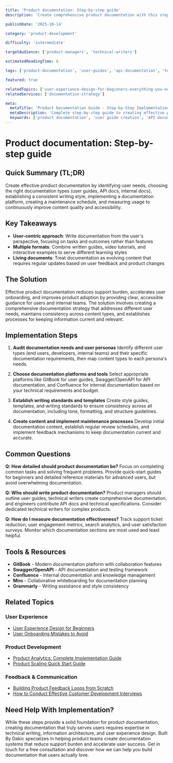 ```yaml
---
title: 'Product documentation: Step-by-step guide'
description: 'Create comprehensive product documentation with this step-by-step guide covering user guides, API docs, and internal documentation systems.'

publishDate: '2025-10-14'

category: 'product-development'

difficulty: 'intermediate'

targetAudience: ['product-managers', 'technical-writers']

estimatedReadingTime: 8

tags: ['product-documentation', 'user-guides', 'api-documentation', 'technical-writing']

featured: true

relatedTopics: ['user-experience-design-for-beginners-everything-you-need', 'product-analytics-complete-implementation-guide', 'product-scaling-quick-start-guide', 'user-onboarding-mistakes-to-avoid-and-how-to-fix-them', 'building-product-feedback-loops-from-scratch']
relatedServices: ['documentation-strategy']

meta:
  metaTitle: 'Product Documentation Guide - Step-by-Step Implementation'
  metaDescription: 'Complete step-by-step guide to creating effective product documentation including user guides, API docs, and internal documentation systems.'
  keywords: ['product documentation', 'user guide creation', 'API documentation', 'technical writing guide']
---
```


# Product documentation: Step-by-step guide

## Quick Summary (TL;DR)

Create effective product documentation by identifying user needs, choosing the right documentation types (user guides, API docs, internal docs), establishing a consistent writing style, implementing a documentation platform, creating a maintenance schedule, and measuring usage to continuously improve content quality and accessibility.

## Key Takeaways

- **User-centric approach**: Write documentation from the user's perspective, focusing on tasks and outcomes rather than features
- **Multiple formats**: Combine written guides, video tutorials, and interactive examples to serve different learning styles
- **Living documents**: Treat documentation as evolving content that requires regular updates based on user feedback and product changes

## The Solution

Effective product documentation reduces support burden, accelerates user onboarding, and improves product adoption by providing clear, accessible guidance for users and internal teams. The solution involves creating a comprehensive documentation strategy that addresses different user needs, maintains consistency across content types, and establishes processes for keeping information current and relevant.

## Implementation Steps

1. **Audit documentation needs and user personas**
   Identify different user types (end users, developers, internal teams) and their specific documentation requirements, then map content types to each persona's needs.

2. **Choose documentation platforms and tools**
   Select appropriate platforms like GitBook for user guides, Swagger/OpenAPI for API documentation, and Confluence for internal documentation based on your technical requirements and budget.

3. **Establish writing standards and templates**
   Create style guides, templates, and writing standards to ensure consistency across all documentation, including tone, formatting, and structure guidelines.

4. **Create content and implement maintenance processes**
   Develop initial documentation content, establish regular review schedules, and implement feedback mechanisms to keep documentation current and accurate.

## Common Questions

**Q: How detailed should product documentation be?**
Focus on completing common tasks and solving frequent problems. Provide quick-start guides for beginners and detailed reference materials for advanced users, but avoid overwhelming documentation.

**Q: Who should write product documentation?**
Product managers should outline user guides, technical writers create comprehensive documentation, and engineers contribute API docs and technical specifications. Consider dedicated technical writers for complex products.

**Q: How do I measure documentation effectiveness?**
Track support ticket reduction, user engagement metrics, search analytics, and user satisfaction surveys. Monitor which documentation sections are most used and least helpful.

## Tools & Resources

- **GitBook** - Modern documentation platform with collaboration features
- **Swagger/OpenAPI** - API documentation and testing framework
- **Confluence** - Internal documentation and knowledge management
- **Miro** - Collaborative whiteboarding for documentation planning
- **Grammarly** - Writing assistance and style consistency

## Related Topics

### User Experience
- [User Experience Design for Beginners]({{/topics/user-experience-design-for-beginners-everything-you-need}})
- [User Onboarding Mistakes to Avoid]({{/topics/user-onboarding-mistakes-to-avoid-and-how-to-fix-them}})

### Product Development
- [Product Analytics: Complete Implementation Guide]({{/topics/product-analytics-complete-implementation-guide}})
- [Product Scaling Quick Start Guide]({{/topics/product-scaling-quick-start-guide}})

### Feedback & Communication
- [Building Product Feedback Loops from Scratch]({{/topics/building-product-feedback-loops-from-scratch}})
- [How to Conduct Effective Customer Development Interviews]({{/topics/how-to-conduct-effective-customer-development-interviews}})

## Need Help With Implementation?

While these steps provide a solid foundation for product documentation, creating documentation that truly serves users requires expertise in technical writing, information architecture, and user experience design. Built By Dakic specializes in helping product teams create documentation systems that reduce support burden and accelerate user success. Get in touch for a free consultation and discover how we can help you build documentation that users actually love.
